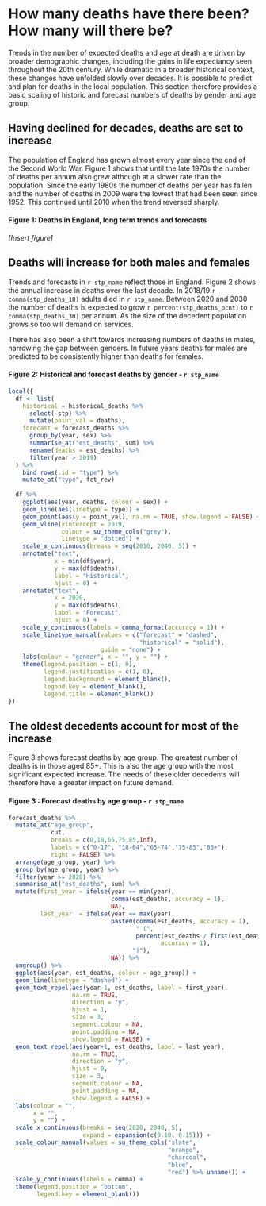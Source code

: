 # How many deaths have there been? How many will there be?

Trends in the number of expected deaths and age at death are driven by broader demographic
changes, including the gains in life expectancy seen throughout the 20th century. While dramatic in
a broader historical context, these changes have unfolded slowly over decades. It is possible to
predict and plan for deaths in the local population. This section therefore provides a basic scaling
of historic and forecast numbers of deaths by gender and age group. 

##	Having declined for decades, deaths are set to increase

The population of England has grown almost every year since the end of the Second World War.
Figure 1 shows that until the late 1970s the number of deaths per annum also grew although at a
slower rate than the population. Since the early 1980s the number of deaths per year has fallen and
the number of deaths in 2009 were the lowest that had been seen since 1952. This continued until
2010 when the trend reversed sharply.

#### Figure 1: Deaths in England, long term trends and forecasts

*[Insert figure]*

## Deaths will increase for both males and females

Trends and forecasts in `r stp_name` reflect those in England. Figure 2 shows the annual increase in deaths over the last decade. In 2018/19 `r comma(stp_deaths_18)` adults died in `r stp_name`. Between 2020 and 2030 the number of deaths is expected to grow `r percent(stp_deaths_pcnt)` to `r comma(stp_deaths_30)` per annum. As the size of the decedent population grows so too will demand on services.

There has also been a shift towards increasing numbers of deaths in males, narrowing the gap between genders. In future years deaths for males are predicted to be consistently higher than deaths for females.

#### Figure 2: Historical and forecast deaths by gender - `r stp_name`

```r
local({
  df <- list(
    historical = historical_deaths %>%
      select(-stp) %>%
      mutate(point_val = deaths),
    forecast = forecast_deaths %>%
      group_by(year, sex) %>%
      summarise_at("est_deaths", sum) %>%
      rename(deaths = est_deaths) %>%
      filter(year > 2019)
  ) %>%
    bind_rows(.id = "type") %>%
    mutate_at("type", fct_rev)
  
  df %>%
    ggplot(aes(year, deaths, colour = sex)) +
    geom_line(aes(linetype = type)) +
    geom_point(aes(y = point_val), na.rm = TRUE, show.legend = FALSE) +
    geom_vline(xintercept = 2019,
               colour = su_theme_cols("grey"),
               linetype = "dotted") +
    scale_x_continuous(breaks = seq(2010, 2040, 5)) +
    annotate("text",
             x = min(df$year),
             y = max(df$deaths),
             label = "Historical",
             hjust = 0) +
    annotate("text",
             x = 2020,
             y = max(df$deaths),
             label = "Forecast",
             hjust = 0) +
    scale_y_continuous(labels = comma_format(accuracy = 1)) +
    scale_linetype_manual(values = c("forecast" = "dashed",
                                     "historical" = "solid"),
                          guide = "none") +
    labs(colour = "gender", x = "", y = "") +
    theme(legend.position = c(1, 0),
          legend.justification = c(1, 0),
          legend.background = element_blank(),
          legend.key = element_blank(),
          legend.title = element_blank())
})
```

## The oldest decedents account for most of the increase

Figure 3 shows forecast deaths by age group. The greatest number of deaths is in those aged 85+.
This is also the age group with the most significant expected increase. The needs of these older
decedents will therefore have a greater impact on future demand.

#### Figure 3 : Forecast deaths by age group - `r stp_name`

```r
forecast_deaths %>%
  mutate_at("age_group",
            cut,
            breaks = c(0,18,65,75,85,Inf),
            labels = c("0-17", "18-64","65-74","75-85","85+"),
            right = FALSE) %>%
  arrange(age_group, year) %>%
  group_by(age_group, year) %>%
  filter(year >= 2020) %>%
  summarise_at("est_deaths", sum) %>%
  mutate(first_year = ifelse(year == min(year),
                             comma(est_deaths, accuracy = 1),
                             NA),
         last_year  = ifelse(year == max(year),
                             paste0(comma(est_deaths, accuracy = 1),
                                    " (",
                                    percent(est_deaths / first(est_deaths) - 1,
                                           accuracy = 1),
                                   ")"),
                             NA)) %>%
  ungroup() %>%
  ggplot(aes(year, est_deaths, colour = age_group)) +
  geom_line(linetype = "dashed") +
  geom_text_repel(aes(year-1, est_deaths, label = first_year),
                  na.rm = TRUE,
                  direction = "y",
                  hjust = 1,
                  size = 3,
                  segment.colour = NA,
                  point.padding = NA,
                  show.legend = FALSE) +
  geom_text_repel(aes(year+1, est_deaths, label = last_year),
                  na.rm = TRUE,
                  direction = "y",
                  hjust = 0,
                  size = 3,
                  segment.colour = NA,
                  point.padding = NA,
                  show.legend = FALSE) +
  labs(colour = "",
       x = "",
       y = "") +
  scale_x_continuous(breaks = seq(2020, 2040, 5),
                     expand = expansion(c(0.10, 0.15))) +
  scale_colour_manual(values = su_theme_cols("slate",
                                             "orange",
                                             "charcoal",
                                             "blue",
                                             "red") %>% unname()) +
  scale_y_continuous(labels = comma) +
  theme(legend.position = "bottom",
        legend.key = element_blank())
``` 
